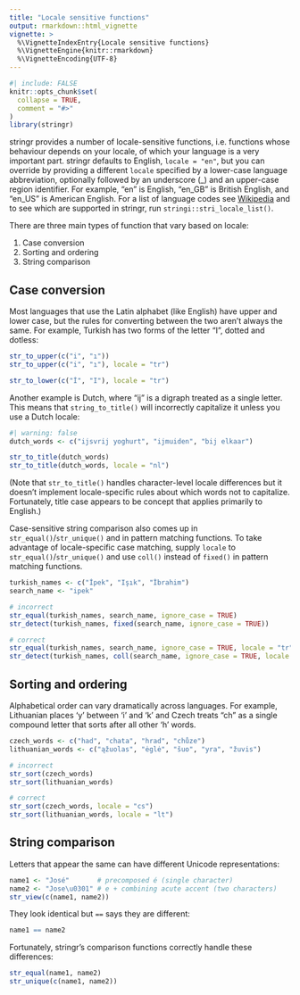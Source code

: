 ```yaml
---
title: "Locale sensitive functions"
output: rmarkdown::html_vignette
vignette: >
  %\VignetteIndexEntry{Locale sensitive functions}
  %\VignetteEngine{knitr::rmarkdown}
  %\VignetteEncoding{UTF-8}
---
```


```r
#| include: FALSE
knitr::opts_chunk$set(
  collapse = TRUE,
  comment = "#>"
)
library(stringr)
```

stringr provides a number of locale-sensitive functions, i.e. functions whose behaviour depends on your locale, of which your language is a very important part. stringr defaults to English, `locale = "en"`, but you can override by providing a different `locale` specified by a lower-case language abbreviation, optionally followed by an underscore (_) and an upper-case region identifier. For example, "en" is English, "en_GB" is British English, and "en_US" is American English. For a list of language codes see [Wikipedia](https://en.wikipedia.org/wiki/List_of_ISO_639_language_codes) and to see which are supported in stringr, run `stringi::stri_locale_list()`.

There are three main types of function that vary based on locale:

1. Case conversion
2. Sorting and ordering
3. String comparison

## Case conversion

Most languages that use the Latin alphabet (like English) have upper and lower case, but the rules for converting between the two aren't always the same. For example, Turkish has two forms of the letter "I", dotted and dotless:

```r
str_to_upper(c("i", "ı"))
str_to_upper(c("i", "ı"), locale = "tr")

str_to_lower(c("İ", "I"), locale = "tr")
```

Another example is Dutch, where "ij" is a digraph treated as a single letter. This means that `string_to_title()` will incorrectly capitalize it unless you use a Dutch locale:

```r
#| warning: false
dutch_words <- c("ijsvrij yoghurt", "ijmuiden", "bij elkaar")

str_to_title(dutch_words)
str_to_title(dutch_words, locale = "nl")
```

(Note that `str_to_title()` handles character-level locale differences but it doesn't implement locale-specific rules about which words not to capitalize. Fortunately, title case appears to be concept that applies primarily to English.)

Case-sensitive string comparison also comes up in `str_equal()`/`str_unique()` and in pattern matching functions. To take advantage of locale-specific case matching, supply `locale` to `str_equal()`/`str_unique()` and use `coll()` instead of `fixed()` in pattern matching functions.

```r
turkish_names <- c("İpek", "Işık", "İbrahim")
search_name <- "ipek"

# incorrect
str_equal(turkish_names, search_name, ignore_case = TRUE)
str_detect(turkish_names, fixed(search_name, ignore_case = TRUE))

# correct
str_equal(turkish_names, search_name, ignore_case = TRUE, locale = "tr")
str_detect(turkish_names, coll(search_name, ignore_case = TRUE, locale = "tr"))
```

## Sorting and ordering

Alphabetical order can vary dramatically across languages. For example, Lithuanian places 'y' between 'i' and 'k' and Czech treats "ch" as a single compound letter that sorts after all other 'h' words. 

```r
czech_words <- c("had", "chata", "hrad", "chůze")
lithuanian_words <- c("ąžuolas", "ėglė", "šuo", "yra", "žuvis")

# incorrect
str_sort(czech_words)
str_sort(lithuanian_words)

# correct
str_sort(czech_words, locale = "cs")
str_sort(lithuanian_words, locale = "lt")
```

## String comparison

Letters that appear the same can have different Unicode representations:

```r
name1 <- "José"       # precomposed é (single character)
name2 <- "Jose\u0301" # e + combining acute accent (two characters)
str_view(c(name1, name2))
```

They look identical but `==` says they are different:

```r
name1 == name2
```

Fortunately, stringr's comparison functions correctly handle these differences:

```r
str_equal(name1, name2)
str_unique(c(name1, name2))
```
